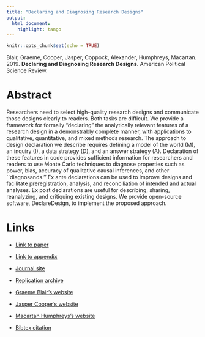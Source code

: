 ```yaml
---
title: "Declaring and Diagnosing Research Designs"
output:
  html_document:
    highlight: tango
---
```


```r
knitr::opts_chunk$set(echo = TRUE)
```

Blair, Graeme, Cooper, Jasper, Coppock, Alexander, Humphreys, Macartan. 2019. <b>Declaring and Diagnosing Research Designs</b>. American Political Science Review.

# Abstract
Researchers need to select high-quality research designs and communicate those designs clearly to readers. Both tasks are difficult. We provide a framework for formally "declaring" the analytically relevant features of a research design in a demonstrably complete manner, with applications to qualitative, quantitative, and mixed methods research. The approach to design declaration we describe requires defining a model of the world (M), an inquiry (I), a data strategy (D), and an answer strategy (A). Declaration of these features in code provides sufficient information for researchers and readers to use Monte Carlo techniques to diagnose properties such as power, bias, accuracy of qualitative causal inferences, and other ``diagnosands.'' Ex ante declarations can be used to improve designs and facilitate preregistration, analysis, and reconciliation of intended and actual analyses. Ex post declarations are useful for describing, sharing, reanalyzing, and critiquing existing designs. We provide open-source software, DeclareDesign, to implement the proposed approach.

# Links
 - <a href='blair_cooper_coppock_humphreys_2019.pdf' target='_blank'>Link to paper</a>
 - <a href='blair_cooper_coppock_humphreys_2019_appendix.pdf'target='_blank'>Link to appendix</a>
 - <a href='https://doi.org/10.1017/S0003055419000194'target='_blank'>Journal site</a>
 - <a href='https://doi.org/10.7910/DVN/XYT1VB'target='_blank'>Replication archive</a>

 - <a href= 'https://graemeblair.com' target='_blank'>Graeme Blair's website</a>
 - <a href= 'http://jasper-cooper.com' target='_blank'>Jasper Cooper's website</a>
 - <a href= 'http://macartan.nyc' target='_blank'>Macartan Humphreys's website</a>
 - <a href='blair_cooper_coppock_humphreys_2019.txt'target='_blank'>Bibtex citation</a>

